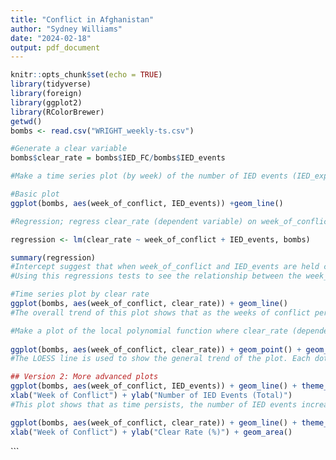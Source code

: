 ```yaml
---
title: "Conflict in Afghanistan"
author: "Sydney Williams"
date: "2024-02-18"
output: pdf_document
---
```


```r
knitr::opts_chunk$set(echo = TRUE)
library(tidyverse)
library(foreign)
library(ggplot2)
library(RColorBrewer)
getwd()
bombs <- read.csv("WRIGHT_weekly-ts.csv")

#Generate a clear variable
bombs$clear_rate = bombs$IED_FC/bombs$IED_events

#Make a time series plot (by week) of the number of IED events (IED_explosions+ IED_neutralizations)

#Basic plot
ggplot(bombs, aes(week_of_conflict, IED_events)) +geom_line()

#Regression; regress clear_rate (dependent variable) on week_of_conflict (independent variable)

regression <- lm(clear_rate ~ week_of_conflict + IED_events, bombs)

summary(regression)
#Intercept suggest that when week_of_conflict and IED_events are held constant, the clear_rate is ~0.5693. For each unit increase in week_of_conflict, the clear_rate decreases.As conflict persists or time goes on, the success rate of clearing the area from bombs will decline. With each unit increase in IED_events, the clear_rate increases. As more IED events occur, the success rate of clearing the area increase. This could mean when there are more IED events, more efforts are made to clear the area, leading to a higher clear rate than the time of the confllict.
#Using this regressions tests to see the relationship between the week_of_conflict and the clear_rate. Also the relationship between IED_events and clear_rate. Both p-values are below 0.05 showing that both are statistically significant predictors of clear_rate, there is a relationship here. However, the R-squared value, or best fit, is only 6%, indicating that it is not the best at explaining the variation in clear_rate.

#Time series plot by clear rate
ggplot(bombs, aes(week_of_conflict, clear_rate)) + geom_line()
#The overall trend of this plot shows that as the weeks of conflict persist, the clear rate decreases. Major peaks could mean there was a significant event during that week that could have impacted the clearing of an area more.

#Make a plot of the local polynomial function where clear_rate (dependent variable) is regressed on week_of_conflict (independent variable).
  
ggplot(bombs, aes(week_of_conflict, clear_rate)) + geom_point() + geom_smooth(method= 'loess', formula = 'y ~ x', span = 0.25)
#The LOESS line is used to show the general trend of the plot. Each dot or point is data collected.

## Version 2: More advanced plots
ggplot(bombs, aes(week_of_conflict, IED_events)) + geom_line() + theme_light() +
xlab("Week of Conflict") + ylab("Number of IED Events (Total)")
#This plot shows that as time persists, the number of IED events increases, eventually decreasing the further the weeks get away from week 0

ggplot(bombs, aes(week_of_conflict, clear_rate)) + geom_line() + theme_light() +
xlab("Week of Conflict") + ylab("Clear Rate (%)") + geom_area()
```



```



